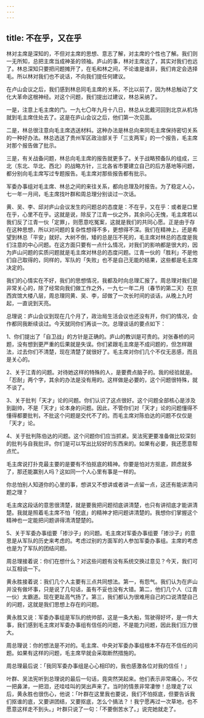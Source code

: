 ```yaml
---
---
---
```

title: 不在乎，又在乎
---




林对主席是深知的，不但对主席的思想、意志了解，对主席的个性也了解。我们则一无所知，总把主席当成神圣的领袖。庐山的事，林对主席远了，其实对我们也远了。林总深知只要把问题摊开了，在毛和林之间，不论谁是谁非，我们肯定会选择毛。所以林对我们也不说话，不向我们提任何建议。

在卢山会议之后，我们感到林总同毛主席的关系，不比以前了，因为林总触动了文化大革命这根神经。对这个问题，我们提出过建议，林总采纳了。

一是，注意上毛主席的门。一九七〇年九月十八日，林总从北戴河回到北京从机场就到毛主席住处去了。这是在庐山会议之后，他们第一次见面。

二是，林总很注意向毛主席选送材料。这种办法是林总向来同毛主席保持密切关系的一种好办法。林总选送了贵州军区政治部关于「三支两军」的一个报告，毛主席对那个报告做了批示。

三是，有关战备问题，林总向毛主席的报告就更多了。关于战略预备队的组成，三北（东北、华北、西北）的战略方针，三北各省市要建立自己的后方基地等问题，都分别向毛主席写过专题报告。毛主席对那些报告都有批示。

军委办事组对毛主席、林总之间的来往关系，都向总理及时报告。为了稳定人心，七一年一月间，毛主席找叶群和周总理分别谈过一次话。

黄、吴、李、邱对庐山会议发生的问题总的态度是：不在乎，又在乎：或者是口里在乎，心里不在乎。这就是说，除反了江青一伙之外，其余问心无愧，毛主席若以我们反了江青一伙「定罪」，则愿意吃冤案，这就是我们的共同心愿。正是由于存在这种思想，所以对问题的复杂性想得不多，更想得不深。我们在精神上，还是希望到林总「平安」就好。大树不倒，矮的总是压不死的，毛主席对林总的态度是我们注意的中心问题。在这方面只要有一点什么情况，对我们的影响都是很大的，因为庐山问题的实质问题就是毛主席对林总的态度问题。江青一伙的「胜利」不是他们自己取得的，同样的，军队的「失败」也不是自己无能的结果，这些都是毛主席决定的。

我们的心情实在不好，我们的思想情况，我都及时向总理汇报了。周总理对我们是非常关心的，除了经常向我们做工作之外，一九七一年二月（春节的第二天）在京西宾馆大楼八层，周总理同黄、吴、李，邱做了一次长时间的谈话，从晚上九时起，一直说到天亮。

总理说：庐山会议到现在几个月了，政治局生活会议也还没有开，你们的情况，会作都同我断续谈过。今天就同你们再谈一次。总理谈话的要点如下：

1、你们提出了「自卫战」的方针是正确的。庐山的教训是可贵的。对张春桥的问题，没有想到更严重的后果就是失误。你们紧跟毛主席是不成问题的，但怎样跟法，过去你们不清楚，现在清楚了就很好了。毛主席对你们几个不仅无恶感，而且是关心的。

2、关于江青的问题。对待她这样的特殊的人，是要费点脑子的。我的经验就是。「忍耐」两个字，其余的办法是没有用的。这样做是必要的，这个问题很特殊，就不谈了。

3、关于批判「天才」论的问题。你们认识了这点很好。这个问题全部核心是涉及到副帅，不是「天才」论本身的问题。因此，不管你们对「天才」论的问题懂得不懂得都要批判，不批这个问题是交代不了的。而毛主席对陈伯达的问题不仅仅是「天才」论。

4、关于批判陈伯达的问题。这个问题你们应当抓紧。吴法宪更要准备做比较深刻的批判与自我批评。你们是可以写出比较好的东西来的。如果有必要，我还愿意帮点忙。

毛主席说打扑克最主要的是要有不怕抠底的精神。你要是怕对方抠底，顾虑就多了，那还能赢别人吗？这如同一个人心里有事是一样的。

你总怕别人知道你的心里的事，想讲又不想讲或者讲一点留一点，这还有能讲清问题之理？

毛主席这段话的意思很清楚，就是要我把问题彻底讲清楚，也只有讲彻底才能讲清楚。我就是照着毛主席不怕「挖底」的精神才把问题讲清楚的。我想你们掌握这个精神也一定能把问题讲得清清楚楚的。

5、关于军委办事组要「掺沙子」的问题。毛主席对军委办事组要「掺沙子」的意思是从军队的历史来考虑的。考虑过别的方面军的人参加军委办事组。主席的考虑也是为了军队的团结问题。

周总理接着说：你们在想什么？对这些问题有没有系统交换过意见？今天，我们可以互相谈一下。

黄永胜接着说：我们几个人主要有三点共同想法。第一，有怨气。我们认为在庐山并没有做坏事，只是说了几句话，虽有不妥也没有大错。第二，他们几个人（江青一伙）太霸道。现在更趾高气扬了。第三，我们都认为很难用自己的口说清楚自己的问题，这就是我们思想上存在的问题。

黄永胜又说：军委办事组是军队的统帅部，这是一条大船，驾驶得好坏，是一件大事，我们感到毛主席对军委办事组有信任的问题，不是能力问题，因此我们压力很大。

周总理说：你的想法是不对的。毛主席、中央对军委办事组根本不存在不信任的问题。如果有这样的问题，毛主席早就会采取断然措施的。

周总理最后说：「我同军委办事组是心心相印的，我也感激各位对我的信任！」

叶群、吴法宪听到总理说的最后一句话，竟突然哭起来。他们表示非常痛心，不仅一把鼻涕，一把泪，还哇哇叫的哭出声来了。当时的情景非常凄惨！总理走了以后，黄永胜也很伤心，他说：「叶群在这里我也要说，我们不怕抠底，但要告诉我们抠谁的底，又要讲团结，又要抠底，怎么个搞法？！我宁愿再过一次草地，也不愿意这样走不到头。」叶群只说了一句：「不要倒苦水了。」说完她就走了。